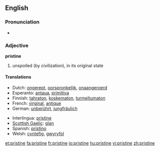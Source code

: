 ==English==

===Pronunciation===
*{{audio|en-us-pristine.ogg|Audio (US)}}


===Adjective===
'''pristine'''

#unspoiled (by civilization), in its original state

====Translations====
{{top}}
*Dutch: [[ongerept]], [[oorspronkelijk]], [[onaangeroerd]]
*Esperanto: [[antaua]], [[primitiva]]
*Finnish: [[tahraton]], [[koskematon]], [[turmeltumaton]]
*French: [[virginal]], [[antique]]
*German: [[unberührt]], [[jungfräulich]]
{{mid}}
*Interlingua: [[pristine]]
*[[Scottish Gaelic]]: [[glan#Scottish Gaelic|glan]]
*Spanish: [[prístino]]
*Welsh: [[cyntefig]], [[gwyryfol]]
{{bottom}}

[[et:pristine]]
[[fa:pristine]]
[[fr:pristine]]
[[io:pristine]]
[[hu:pristine]]
[[vi:pristine]]
[[zh:pristine]]
